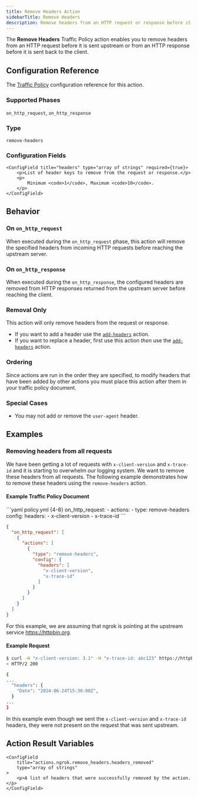 ```yaml
---
title: Remove Headers Action
sidebarTitle: Remove Headers
description: Remove headers from an HTTP request or response before it is delivered upstream or back to the client.
---
```




The **Remove Headers** Traffic Policy action enables you to remove headers from
an HTTP request before it is sent upstream or from an HTTP response before it is
sent back to the client.

## Configuration Reference

The [Traffic Policy](/traffic-policy/) configuration
reference for this action.

### Supported Phases

`on_http_request`, `on_http_response`

### Type

`remove-headers`

### Configuration Fields

	<ConfigField title="headers" type="array of strings" required={true}>
		<p>List of header keys to remove from the request or response.</p>
		<p>
			Minimum <code>1</code>, Maximum <code>10</code>.
		</p>
	</ConfigField>

## Behavior

### On `on_http_request`

When executed during the `on_http_request` phase, this action will remove the specified headers from incoming HTTP requests before reaching the upstream server.

### On `on_http_response`

When executed during the `on_http_response`, the configured headers are removed from HTTP responses returned from the upstream server before reaching the client.

### Removal Only

This action will only remove headers from the request or response.

- If you want to add a header use the [`add-headers`](/docs/traffic-policy/actions/add-headers) action.
- If you want to replace a header, first use this action _then_ use the [`add-headers`](/docs/traffic-policy/actions/add-headers) action.

### Ordering

Since actions are run in the order they are specified, to modify headers that have been added by other actions you must place this action
after them in your traffic policy document.

### Special Cases

- You may not add or remove the `user-agent` header.

## Examples

### Removing headers from all requests

We have been getting a lot of requests with `x-client-version` and `x-trace-id`
and it is starting to overwhelm our logging system. We want to remove these headers
from all requests. The following example demonstrates how to remove these headers
using the `remove-headers` action.

#### Example Traffic Policy Document

<CodeGroup>
```yaml policy.yml {4-8}
on_http_request:
  - actions:
      - type: remove-headers
        config:
          headers:
            - x-client-version
            - x-trace-id
```

```json policy.json {5-13}
{
  "on_http_request": [
    {
      "actions": [
        {
          "type": "remove-headers",
          "config": {
            "headers": [
              "x-client-version",
              "x-trace-id"
            ]
          }
        }
      ]
    }
  ]
}
```
</CodeGroup>

For this example, we are assuming that ngrok is pointing at the upstream service
https://httpbin.org.

#### Example Request

```bash
$ curl -H "x-client-version: 3.1" -H "x-trace-id: abc123" https://httpbin.ngrok.app/get
< HTTP/2 200

{
...
  "headers": {
    "Date": "2024-06-24T15:30:00Z",
  }
...
}
```

In this example even though we sent the `x-client-version` and `x-trace-id` headers,
they were not present on the request that was sent upstream.


## Action Result Variables

<ActionVariablesDescription />

	<ConfigField
		title="actions.ngrok.remove_headers.headers_removed"
		type="array of strings"
	>
		<p>A list of headers that were successfully removed by the action.</p>
	</ConfigField>
